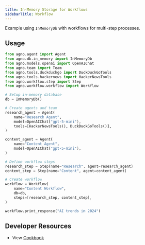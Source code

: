 ```yaml
---
title: In-Memory Storage for Workflows
sidebarTitle: Workflow
---
```


Example using `InMemoryDb` with workflows for multi-step processes.

## Usage

```python
from agno.agent import Agent
from agno.db.in_memory import InMemoryDb
from agno.models.openai import OpenAIChat
from agno.team import Team
from agno.tools.duckduckgo import DuckDuckGoTools
from agno.tools.hackernews import HackerNewsTools
from agno.workflow.step import Step
from agno.workflow.workflow import Workflow

# Setup in-memory database
db = InMemoryDb()

# Create agents and team
research_agent = Agent(
    name="Research Agent",
    model=OpenAIChat("gpt-5-mini"),
    tools=[HackerNewsTools(), DuckDuckGoTools()],
)

content_agent = Agent(
    name="Content Agent",
    model=OpenAIChat("gpt-5-mini"),
)

# Define workflow steps
research_step = Step(name="Research", agent=research_agent)
content_step = Step(name="Content", agent=content_agent)

# Create workflow
workflow = Workflow(
    name="Content Workflow",
    db=db,
    steps=[research_step, content_step],
)

workflow.print_response("AI trends in 2024")
```



## Developer Resources

- View [Cookbook](https://github.com/agno-agi/agno/tree/main/cookbook/db/json/json_for_team.py)